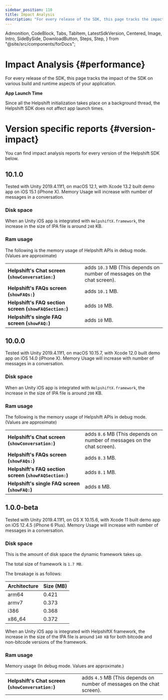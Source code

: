 ```yaml
---
sidebar_position: 110
title: Impact Analysis
description: "For every release of the SDK, this page tracks the impact of the SDK on various build and runtime aspects of your application."
---
```


  Admonition,
  CodeBlock,
  Tabs,
  TabItem,
  LatestSdkVersion,
  Centered,
  Image,
  Intro,
  SideBySide,
  DownloadButton,
  Steps,
  Step,
} from "@site/src/components/forDocs";

# Impact Analysis {#performance}

<Intro>

For every release of the SDK, this page tracks the impact of the SDK on various build and runtime aspects of your application.

</Intro>

<Admonition type="info" title="Note">

**App Launch Time**

Since all the Helpshift initialization takes place on a background thread, the Helpshift SDK does not affect app launch times.

</Admonition>

# Version specific reports {#version-impact}

You can find impact analysis reports for every version of the Helpshift SDK below.

## 10.1.0

<Admonition type="info" title="Note">

Tested with Unity 2019.4.11f1, on macOS 12.1, with Xcode 13.2 built demo app on iOS 15.1 (iPhone X). Memory Usage will increase with number of messages in a conversation.

</Admonition>

### Disk space

When an Unity iOS app is integrated with `HelpshiftX.framework`, the increase in the size of IPA file is around `240` KB.

### Ram usage

The following is the memory usage of Helpshift APIs in debug mode. (Values are approximate)

|                                                                   |                                                                                    |
| ----------------------------------------------------------------- | ---------------------------------------------------------------------------------- |
| **Helpshift's Chat screen (<code>showConversation:</code>)**      | adds <code>10.3</code> MB (This depends on number of messages on the chat screen). |
| **Helpshift's FAQs screen (<code>showFAQs:</code>)**              | adds <code>10.1</code> MB.                                                         |
| **Helpshift's FAQ section screen (<code>showFAQSection:</code>)** | adds <code>10</code> MB.                                                           |
| **Helpshift's single FAQ screen (<code>showFAQ:</code>)**         | adds <code>10</code> MB.                                                           |

## 10.0.0

<Admonition type="info" title="Note">

Tested with Unity 2019.4.11f1, on macOS 10.15.7, with Xcode 12.0 built demo app on iOS 14.0 (iPhone X). Memory Usage will increase with number of messages in a conversation.

</Admonition>

### Disk space

When an Unity iOS app is integrated with `HelpshiftX.framework`, the increase in the size of IPA file is around `200` KB.

### Ram usage

The following is the memory usage of Helpshift APIs in debug mode. (Values are approximate)

|                                                                   |                                                                                   |
| ----------------------------------------------------------------- | --------------------------------------------------------------------------------- |
| **Helpshift's Chat screen (<code>showConversation:</code>)**      | adds <code>8.6</code> MB (This depends on number of messages on the chat screen). |
| **Helpshift's FAQs screen (<code>showFAQs:</code>)**              | adds <code>8.3</code> MB.                                                         |
| **Helpshift's FAQ section screen (<code>showFAQSection:</code>)** | adds <code>8.1</code> MB.                                                         |
| **Helpshift's single FAQ screen (<code>showFAQ:</code>)**         | adds <code>8</code> MB.                                                           |

## 1.0.0-beta

<Admonition type="info" title="Note">

Tested with Unity 2019.4.11f1, on OS X 10.15.6, with Xcode 11 built demo app on iOS 12.4.5 (iPhone 6 Plus). Memory Usage will increase with number of messages in a conversation.

</Admonition>

### Disk space

This is the amount of disk space the dynamic framework takes up.

The total size of framework is `1.7 MB`.

The breakage is as follows:

| Architecture | Size (MB) |
| ------------ | --------- |
| arm64        | 0.421     |
| armv7        | 0.373     |
| i386         | 0.368     |
| x86_64       | 0.372     |

When an Unity iOS app is integrated with HelpshiftX framework, the increase in the size of the IPA file is around `140 KB` for both bitcode and non-bitcode versions of the framework.

### Ram usage

Memory usage (In debug mode. Values are approximate.)

|                                                              |                                                                                   |
| ------------------------------------------------------------ | --------------------------------------------------------------------------------- |
| **Helpshift's Chat screen (<code>showConversation:</code>)** | adds <code>4.5</code> MB (This depends on number of messages on the chat screen). |
